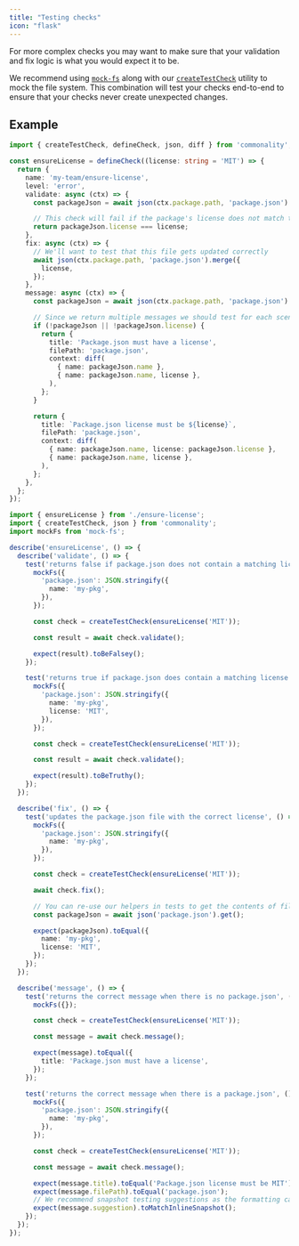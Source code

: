 ```yaml
---
title: "Testing checks"
icon: "flask"
---
```


For more complex checks you may want to make sure that your validation
and fix logic is what you would expect it to be.

We recommend using [`mock-fs`](https://github.com/tschaub/mock-fs) along with our [`createTestCheck`](/docs/api/checks#createtestcheck) utility to mock the file system.
This combination will test your checks end-to-end to ensure that your checks never create unexpected changes.

## Example

```ts packages/checks/ensure-license.ts
import { createTestCheck, defineCheck, json, diff } from 'commonality';

const ensureLicense = defineCheck((license: string = 'MIT') => {
  return {
    name: 'my-team/ensure-license',
    level: 'error',
    validate: async (ctx) => {
      const packageJson = await json(ctx.package.path, 'package.json').get();

      // This check will fail if the package's license does not match the one specified
      return packageJson.license === license;
    },
    fix: async (ctx) => {
      // We'll want to test that this file gets updated correctly
      await json(ctx.package.path, 'package.json').merge({
        license,
      });
    },
    message: async (ctx) => {
      const packageJson = await json(ctx.package.path, 'package.json').get();

      // Since we return multiple messages we should test for each scenario
      if (!packageJson || !packageJson.license) {
        return {
          title: 'Package.json must have a license',
          filePath: 'package.json',
          context: diff(
            { name: packageJson.name },
            { name: packageJson.name, license },
          ),
        };
      }

      return {
        title: `Package.json license must be ${license}`,
        filePath: 'package.json',
        context: diff(
          { name: packageJson.name, license: packageJson.license },
          { name: packageJson.name, license },
        ),
      };
    },
  };
});
```

```ts filename="packages/checks/ensure-license.test.ts"
import { ensureLicense } from './ensure-license';
import { createTestCheck, json } from 'commonality';
import mockFs from 'mock-fs';

describe('ensureLicense', () => {
  describe('validate', () => {
    test('returns false if package.json does not contain a matching license', () => {
      mockFs({
        'package.json': JSON.stringify({
          name: 'my-pkg',
        }),
      });

      const check = createTestCheck(ensureLicense('MIT'));

      const result = await check.validate();

      expect(result).toBeFalsey();
    });

    test('returns true if package.json does contain a matching license', () => {
      mockFs({
        'package.json': JSON.stringify({
          name: 'my-pkg',
          license: 'MIT',
        }),
      });

      const check = createTestCheck(ensureLicense('MIT'));

      const result = await check.validate();

      expect(result).toBeTruthy();
    });
  });

  describe('fix', () => {
    test('updates the package.json file with the correct license', () => {
      mockFs({
        'package.json': JSON.stringify({
          name: 'my-pkg',
        }),
      });

      const check = createTestCheck(ensureLicense('MIT'));

      await check.fix();

      // You can re-use our helpers in tests to get the contents of files
      const packageJson = await json('package.json').get();

      expect(packageJson).toEqual({
        name: 'my-pkg',
        license: 'MIT',
      });
    });
  });

  describe('message', () => {
    test('returns the correct message when there is no package.json', () => {
      mockFs({});

      const check = createTestCheck(ensureLicense('MIT'));

      const message = await check.message();

      expect(message).toEqual({
        title: 'Package.json must have a license',
      });
    });

    test('returns the correct message when there is a package.json', () => {
      mockFs({
        'package.json': JSON.stringify({
          name: 'my-pkg',
        }),
      });

      const check = createTestCheck(ensureLicense('MIT'));

      const message = await check.message();

      expect(message.title).toEqual('Package.json license must be MIT');
      expect(message.filePath).toEqual('package.json');
      // We recommend snapshot testing suggestions as the formatting can be tricky to hardcode
      expect(message.suggestion).toMatchInlineSnapshot();
    });
  });
});
```
